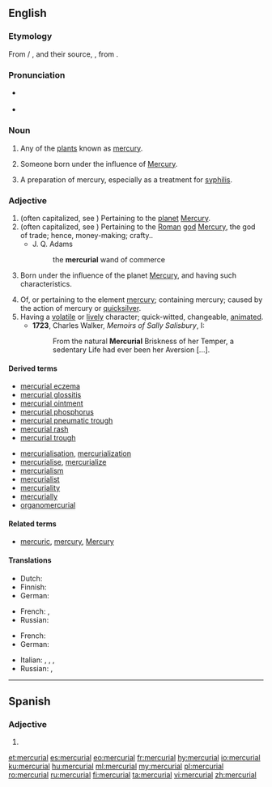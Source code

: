 ==English==

===Etymology===
From {{etyl|xno|en}} / {{etyl|fro|en}} {{m|fro|mercurial}}, and their source, {{etyl|la|en}} {{m|la|mercurialis}}, from {{m|la|Mercurius||Mercury}}.

===Pronunciation===
* {{a|UK}} {{IPA|/məːˈkjʊəɹɪəl/|lang=en}}
* {{a|US}} {{IPA|/mɝˈkjʊriəl/|/mɝˈkjɔriəl/|lang=en}}

===Noun===
{{en-noun}}

# {{label|en|obsolete}} Any of the [[plant]]s known as [[mercury]]. {{defdate|13th-17th c.}}
# {{label|en|astrology}} Someone born under the influence of [[Mercury]]. {{defdate|from 16th c.}}
# {{label|en|now|_|historical}} A preparation of mercury, especially as a treatment for [[syphilis]]. {{defdate|from 17th c.}}

===Adjective===
{{en-adj}}

# (often capitalized, see {{m|en|Mercurial}}) Pertaining to the [[planet]] [[Mercury]]. {{defdate|from 14th c.}}
# (often capitalized, see {{m|en|Mercurial}}) Pertaining to the [[Roman]] [[god]] [[Mercury]], the god of trade; hence, money-making; crafty.. {{defdate|from 15th c.}}
#* J. Q. Adams
#*: the '''mercurial''' wand of commerce
# {{label|en|astrology}} Born under the influence of the planet [[Mercury]], and having such characteristics. {{defdate|from 16th c.}}
# Of, or pertaining to the element [[mercury]]; containing mercury; caused by the action of mercury or [[quicksilver]]. {{defdate|from 16th c.}}
# Having a [[volatile]] or [[lively]] character; quick-witted, changeable, [[animated]]. {{defdate|from 17th c.}}
#* '''1723''', Charles Walker, ''Memoirs of Sally Salisbury'', I:
#*: From the natural '''Mercurial''' Briskness of her Temper, a sedentary Life had ever been her Aversion [...].

====Derived terms====
{{top2}}
* [[mercurial eczema]]
* [[mercurial glossitis]]
* [[mercurial ointment]]
* [[mercurial phosphorus]]
* [[mercurial pneumatic trough]]
* [[mercurial rash]]
* [[mercurial trough]]
{{mid2}}
* [[mercurialisation]], [[mercurialization]]
* [[mercurialise]], [[mercurialize]]
* [[mercurialism]]
* [[mercurialist]]
* [[mercuriality]]
* [[mercurially]]
* [[organomercurial]]
{{bottom}}

====Related terms====
* [[mercuric]], [[mercury]], [[Mercury]]

====Translations====
{{trans-top|containing the element mercury}}
* Dutch: {{t|nl|kwikhoudend}}
* Finnish: {{t|fi|elohopeapitoinen}}
* German: {{t+|de|quecksilberhaltig}}
{{trans-mid}}
* French: {{t+|fr|mercuriel|m}}, {{t+|fr|mercurielle|f}}
* Russian: {{t+|ru|рту́тный|m}}
{{trans-bottom}}

{{trans-top|lively, quick-witted}}
* French: {{t+|fr|lunatique}}
* German: {{t+|de|sprunghaft}}
{{trans-mid}}
* Italian: {{t+|it|mutevole}}, {{t+|it|lunatico|m}}, {{t+|it|incostante}}, {{t+|it|volubile}}
* Russian: {{t+|ru|сообрази́тельный|m}}, {{t+|ru|нахо́дчивый|m}}
{{trans-bottom}}

----

==Spanish==

===Adjective===
{{es-adj|pl=mercuriales}}

# {{l|en|mercurial}}

[[et:mercurial]]
[[es:mercurial]]
[[eo:mercurial]]
[[fr:mercurial]]
[[hy:mercurial]]
[[io:mercurial]]
[[ku:mercurial]]
[[hu:mercurial]]
[[ml:mercurial]]
[[my:mercurial]]
[[pl:mercurial]]
[[ro:mercurial]]
[[ru:mercurial]]
[[fi:mercurial]]
[[ta:mercurial]]
[[vi:mercurial]]
[[zh:mercurial]]